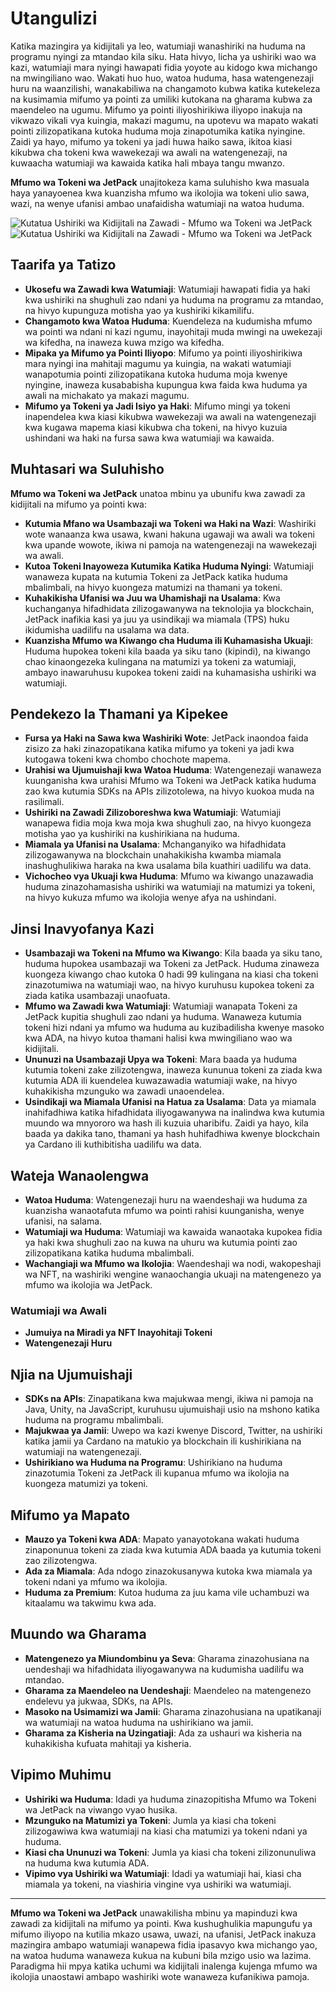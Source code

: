
# Utangulizi

Katika mazingira ya kidijitali ya leo, watumiaji wanashiriki na huduma na programu nyingi za mtandao kila siku. Hata hivyo, licha ya ushiriki wao wa kazi, watumiaji mara nyingi hawapati fidia yoyote au kidogo kwa michango na mwingiliano wao. Wakati huo huo, watoa huduma, hasa watengenezaji huru na waanzilishi, wanakabiliwa na changamoto kubwa katika kutekeleza na kusimamia mifumo ya pointi za umiliki kutokana na gharama kubwa za maendeleo na ugumu. Mifumo ya pointi iliyoshirikiwa iliyopo inakuja na vikwazo vikali vya kuingia, makazi magumu, na upotevu wa mapato wakati pointi zilizopatikana kutoka huduma moja zinapotumika katika nyingine. Zaidi ya hayo, mifumo ya tokeni ya jadi huwa haiko sawa, ikitoa kiasi kikubwa cha tokeni kwa wawekezaji wa awali na watengenezaji, na kuwaacha watumiaji wa kawaida katika hali mbaya tangu mwanzo.

**Mfumo wa Tokeni wa JetPack** unajitokeza kama suluhisho kwa masuala haya yanayoenea kwa kuanzisha mfumo wa ikolojia wa tokeni ulio sawa, wazi, na wenye ufanisi ambao unafaidisha watumiaji na watoa huduma.

<Image src="/images/en/intro.svg" alt="Kutatua Ushiriki wa Kidijitali na Zawadi - Mfumo wa Tokeni wa JetPack" width={700} height={534} className="dark:hidden"/>
<Image src="/images/en/intro-dark.svg" alt="Kutatua Ushiriki wa Kidijitali na Zawadi - Mfumo wa Tokeni wa JetPack" width={700} height={534} className="hidden dark:block"/>

## Taarifa ya Tatizo

- **Ukosefu wa Zawadi kwa Watumiaji**: Watumiaji hawapati fidia ya haki kwa ushiriki na shughuli zao ndani ya huduma na programu za mtandao, na hivyo kupunguza motisha yao ya kushiriki kikamilifu.
- **Changamoto kwa Watoa Huduma**: Kuendeleza na kudumisha mfumo wa pointi wa ndani ni kazi ngumu, inayohitaji muda mwingi na uwekezaji wa kifedha, na inaweza kuwa mzigo wa kifedha.
- **Mipaka ya Mifumo ya Pointi Iliyopo**: Mifumo ya pointi iliyoshirikiwa mara nyingi ina mahitaji magumu ya kuingia, na wakati watumiaji wanapotumia pointi zilizopatikana kutoka huduma moja kwenye nyingine, inaweza kusababisha kupungua kwa faida kwa huduma ya awali na michakato ya makazi magumu.
- **Mifumo ya Tokeni ya Jadi Isiyo ya Haki**: Mifumo mingi ya tokeni inapendelea kwa kiasi kikubwa wawekezaji wa awali na watengenezaji kwa kugawa mapema kiasi kikubwa cha tokeni, na hivyo kuzuia ushindani wa haki na fursa sawa kwa watumiaji wa kawaida.

## Muhtasari wa Suluhisho

**Mfumo wa Tokeni wa JetPack** unatoa mbinu ya ubunifu kwa zawadi za kidijitali na mifumo ya pointi kwa:

- **Kutumia Mfano wa Usambazaji wa Tokeni wa Haki na Wazi**: Washiriki wote wanaanza kwa usawa, kwani hakuna ugawaji wa awali wa tokeni kwa upande wowote, ikiwa ni pamoja na watengenezaji na wawekezaji wa awali.
- **Kutoa Tokeni Inayoweza Kutumika Katika Huduma Nyingi**: Watumiaji wanaweza kupata na kutumia Tokeni za JetPack katika huduma mbalimbali, na hivyo kuongeza matumizi na thamani ya tokeni.
- **Kuhakikisha Ufanisi wa Juu wa Uhamishaji na Usalama**: Kwa kuchanganya hifadhidata zilizogawanywa na teknolojia ya blockchain, JetPack inafikia kasi ya juu ya usindikaji wa miamala (TPS) huku ikidumisha uadilifu na usalama wa data.
- **Kuanzisha Mfumo wa Kiwango cha Huduma ili Kuhamasisha Ukuaji**: Huduma hupokea tokeni kila baada ya siku tano (kipindi), na kiwango chao kinaongezeka kulingana na matumizi ya tokeni za watumiaji, ambayo inawaruhusu kupokea tokeni zaidi na kuhamasisha ushiriki wa watumiaji.

## Pendekezo la Thamani ya Kipekee

- **Fursa ya Haki na Sawa kwa Washiriki Wote**: JetPack inaondoa faida zisizo za haki zinazopatikana katika mifumo ya tokeni ya jadi kwa kutogawa tokeni kwa chombo chochote mapema.
- **Urahisi wa Ujumuishaji kwa Watoa Huduma**: Watengenezaji wanaweza kuunganisha kwa urahisi Mfumo wa Tokeni wa JetPack katika huduma zao kwa kutumia SDKs na APIs zilizotolewa, na hivyo kuokoa muda na rasilimali.
- **Ushiriki na Zawadi Zilizoboreshwa kwa Watumiaji**: Watumiaji wanapewa fidia moja kwa moja kwa shughuli zao, na hivyo kuongeza motisha yao ya kushiriki na kushirikiana na huduma.
- **Miamala ya Ufanisi na Usalama**: Mchanganyiko wa hifadhidata zilizogawanywa na blockchain unahakikisha kwamba miamala inashughulikiwa haraka na kwa usalama bila kuathiri uadilifu wa data.
- **Vichocheo vya Ukuaji kwa Huduma**: Mfumo wa kiwango unazawadia huduma zinazohamasisha ushiriki wa watumiaji na matumizi ya tokeni, na hivyo kukuza mfumo wa ikolojia wenye afya na ushindani.

## Jinsi Inavyofanya Kazi

- **Usambazaji wa Tokeni na Mfumo wa Kiwango**: Kila baada ya siku tano, huduma hupokea usambazaji wa Tokeni za JetPack. Huduma zinaweza kuongeza kiwango chao kutoka 0 hadi 99 kulingana na kiasi cha tokeni zinazotumiwa na watumiaji wao, na hivyo kuruhusu kupokea tokeni za ziada katika usambazaji unaofuata.
- **Mfumo wa Zawadi kwa Watumiaji**: Watumiaji wanapata Tokeni za JetPack kupitia shughuli zao ndani ya huduma. Wanaweza kutumia tokeni hizi ndani ya mfumo wa huduma au kuzibadilisha kwenye masoko kwa ADA, na hivyo kutoa thamani halisi kwa mwingiliano wao wa kidijitali.
- **Ununuzi na Usambazaji Upya wa Tokeni**: Mara baada ya huduma kutumia tokeni zake zilizotengwa, inaweza kununua tokeni za ziada kwa kutumia ADA ili kuendelea kuwazawadia watumiaji wake, na hivyo kuhakikisha mzunguko wa zawadi unaoendelea.
- **Usindikaji wa Miamala Ufanisi na Hatua za Usalama**: Data ya miamala inahifadhiwa katika hifadhidata iliyogawanywa na inalindwa kwa kutumia muundo wa mnyororo wa hash ili kuzuia uharibifu. Zaidi ya hayo, kila baada ya dakika tano, thamani ya hash huhifadhiwa kwenye blockchain ya Cardano ili kuthibitisha uadilifu wa data.

## Wateja Wanaolengwa

- **Watoa Huduma**: Watengenezaji huru na waendeshaji wa huduma za kuanzisha wanaotafuta mfumo wa pointi rahisi kuunganisha, wenye ufanisi, na salama.
- **Watumiaji wa Huduma**: Watumiaji wa kawaida wanaotaka kupokea fidia ya haki kwa shughuli zao na kuwa na uhuru wa kutumia pointi zao zilizopatikana katika huduma mbalimbali.
- **Wachangiaji wa Mfumo wa Ikolojia**: Waendeshaji wa nodi, wakopeshaji wa NFT, na washiriki wengine wanaochangia ukuaji na matengenezo ya mfumo wa ikolojia wa JetPack.

### Watumiaji wa Awali

- **Jumuiya na Miradi ya NFT Inayohitaji Tokeni**
- **Watengenezaji Huru**

## Njia na Ujumuishaji

- **SDKs na APIs**: Zinapatikana kwa majukwaa mengi, ikiwa ni pamoja na Java, Unity, na JavaScript, kuruhusu ujumuishaji usio na mshono katika huduma na programu mbalimbali.
- **Majukwaa ya Jamii**: Uwepo wa kazi kwenye Discord, Twitter, na ushiriki katika jamii ya Cardano na matukio ya blockchain ili kushirikiana na watumiaji na watengenezaji.
- **Ushirikiano wa Huduma na Programu**: Ushirikiano na huduma zinazotumia Tokeni za JetPack ili kupanua mfumo wa ikolojia na kuongeza matumizi ya tokeni.

## Mifumo ya Mapato

- **Mauzo ya Tokeni kwa ADA**: Mapato yanayotokana wakati huduma zinaponunua tokeni za ziada kwa kutumia ADA baada ya kutumia tokeni zao zilizotengwa.
- **Ada za Miamala**: Ada ndogo zinazokusanywa kutoka kwa miamala ya tokeni ndani ya mfumo wa ikolojia.
- **Huduma za Premium**: Kutoa huduma za juu kama vile uchambuzi wa kitaalamu wa takwimu kwa ada.

## Muundo wa Gharama

- **Matengenezo ya Miundombinu ya Seva**: Gharama zinazohusiana na uendeshaji wa hifadhidata iliyogawanywa na kudumisha uadilifu wa mtandao.
- **Gharama za Maendeleo na Uendeshaji**: Maendeleo na matengenezo endelevu ya jukwaa, SDKs, na APIs.
- **Masoko na Usimamizi wa Jamii**: Gharama zinazohusiana na upatikanaji wa watumiaji na watoa huduma na ushirikiano wa jamii.
- **Gharama za Kisheria na Uzingatiaji**: Ada za ushauri wa kisheria na kuhakikisha kufuata mahitaji ya kisheria.

## Vipimo Muhimu

- **Ushiriki wa Huduma**: Idadi ya huduma zinazopitisha Mfumo wa Tokeni wa JetPack na viwango vyao husika.
- **Mzunguko na Matumizi ya Tokeni**: Jumla ya kiasi cha tokeni zilizogawiwa kwa watumiaji na kiasi cha matumizi ya tokeni ndani ya huduma.
- **Kiasi cha Ununuzi wa Tokeni**: Jumla ya kiasi cha tokeni zilizonunuliwa na huduma kwa kutumia ADA.
- **Vipimo vya Ushiriki wa Watumiaji**: Idadi ya watumiaji hai, kiasi cha miamala ya tokeni, na viashiria vingine vya ushiriki wa watumiaji.

---

**Mfumo wa Tokeni wa JetPack** unawakilisha mbinu ya mapinduzi kwa zawadi za kidijitali na mifumo ya pointi. Kwa kushughulikia mapungufu ya mifumo iliyopo na kutilia mkazo usawa, uwazi, na ufanisi, JetPack inakuza mazingira ambapo watumiaji wanapewa fidia ipasavyo kwa michango yao, na watoa huduma wanaweza kukua na kubuni bila mzigo usio wa lazima. Paradigma hii mpya katika uchumi wa kidijitali inalenga kujenga mfumo wa ikolojia unaostawi ambapo washiriki wote wanaweza kufanikiwa pamoja.
